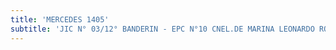 ```yaml
---
title: 'MERCEDES 1405'
subtitle: 'JIC N° 03/12° BANDERIN - EPC N°10 CNEL.DE MARINA LEONARDO ROSALES'
---
```



